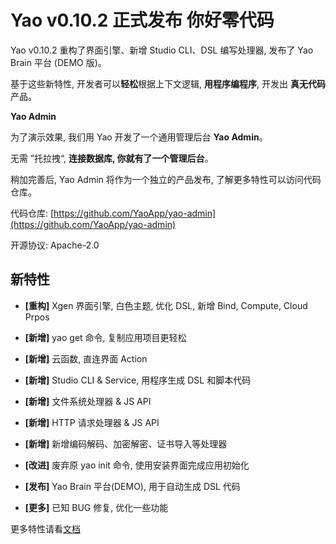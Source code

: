 # Yao v0.10.2 正式发布 你好零代码

Yao v0.10.2 重构了界面引擎、新增 Studio CLI、DSL 编写处理器, 发布了 Yao Brain 平台 (DEMO 版)。

基于这些新特性, 开发者可以**轻松**根据上下文逻辑, **用程序编程序**, 开发出 **真无代码** 产品。

**Yao Admin**

为了演示效果, 我们用 Yao 开发了一个通用管理后台 **Yao Admin**。

无需 ”托拉拽“, **连接数据库, 你就有了一个管理后台**。

稍加完善后, Yao Admin 将作为一个独立的产品发布, 了解更多特性可以访问代码仓库。

代码仓库: [https://github.com/YaoApp/yao-admin](https://github.com/YaoApp/yao-admin)

开源协议: Apache-2.0

## 新特性

- **[重构]** Xgen 界面引擎, 白色主题, 优化 DSL, 新增 Bind, Compute, Cloud Prpos

- **[新增]** yao get 命令, 复制应用项目更轻松

- **[新增]** 云函数, 直连界面 Action

- **[新增]** Studio CLI & Service, 用程序生成 DSL 和脚本代码

- **[新增]** 文件系统处理器 & JS API

- **[新增]** HTTP 请求处理器 & JS API

- **[新增]** 新增编码解码、加密解密、证书导入等处理器

- **[改进]** 废弃原 yao init 命令, 使用安装界面完成应用初始化

- **[发布]** Yao Brain 平台(DEMO), 用于自动生成 DSL 代码

- **[更多]** 已知 BUG 修复, 优化一些功能

更多特性请看[文档](/doc)
